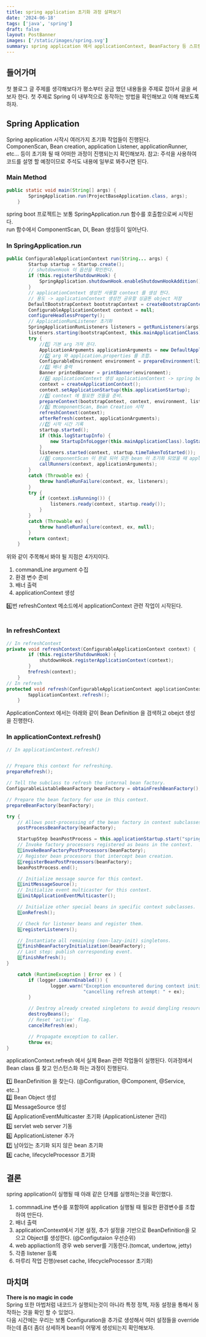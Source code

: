 ```yaml
---
title: spring application 초기화 과정 살펴보기
date: '2024-06-18'
tags: ['java', 'spring']
draft: false
layout: PostBanner
images: ['/static/images/spring.svg']
summary: spring application 에서 applicationContext, BeanFactory 등 스프링 컴포넌트들이 초기화 되는 과정을 살펴보자.
---
```

## 들어가며

첫 블로그 글 주제를 생각해보다가 평소부터 궁금 했던 내용들을 주제로 잡아서 글을 써보자 한다.
첫 주제로 Spring 이 내부적으로 동작하는 방법을 확인해보고 이해 해보도록 하자.<br/>

## Spring Application
Spring application 시작시 여러가지 초기화 작업들이 진행된다.<br/>
ComponenScan, Bean creation, application Listener, applicationRunner, etc... 등이 초기화 될 때 어떠한 과정이 진행되는지 확인해보자.
참고: 주석을 사용하여 코드를 설명 할 예정이므로 주석도 내용에 일부로 봐주시면 된다.

### Main Method
````java
public static void main(String[] args) {
		SpringApplication.run(ProjectBaseApplication.class, args);
	}
````
spring boot 프로젝트는 보통 SpringApplication.run 함수를 호출함으로써 시작된다.<br/>
run 함수에서 ComponentScan, DI, Bean 생성등이 일어난다.<br/>

### In SpringApplication.run
````java
public ConfigurableApplicationContext run(String... args) {
		Startup startup = Startup.create();
        // shutdownHook 이 옵션을 확인한다.
		if (this.registerShutdownHook) {
			SpringApplication.shutdownHook.enableShutdownHookAddition();
		}
        // applicationContext 생성전 사용할 context 를 생성 한다.
        // 용도 -> applicationContext 생성전 공유할 싱글톤 object 저장
		DefaultBootstrapContext bootstrapContext = createBootstrapContext();
		ConfigurableApplicationContext context = null;
		configureHeadlessProperty();
        // ApplicationRunListener 초기화
		SpringApplicationRunListeners listeners = getRunListeners(args);
		listeners.starting(bootstrapContext, this.mainApplicationClass);
		try {
            //1️⃣ 기본 arg 가져 온다.
			ApplicationArguments applicationArguments = new DefaultApplicationArguments(args);
            //2️⃣ arg 와 application.properties 를 조합.
			ConfigurableEnvironment environment = prepareEnvironment(listeners, bootstrapContext, applicationArguments);
            //3️⃣ 배너 출력
			Banner printedBanner = printBanner(environment);
            //4️⃣ applicationContext 생성 applicationContext -> spring bean bucket
			context = createApplicationContext();
			context.setApplicationStartup(this.applicationStartup);
            //5️⃣ context 에 필요한 것들을 준비.
			prepareContext(bootstrapContext, context, environment, listeners, applicationArguments, printedBanner);
            //6️⃣ ❗❗componentScan, Bean Creation 시작
			refreshContext(context);
			afterRefresh(context, applicationArguments);
            //7️⃣ 시작 시간 기록
			startup.started();
			if (this.logStartupInfo) {
				new StartupInfoLogger(this.mainApplicationClass).logStarted(getApplicationLog(), startup);
			}
			listeners.started(context, startup.timeTakenToStarted());
            //8️⃣ componentScan 이 완료 되어 모든 bean 이 초기화 되었을 때 applicationRunner 시작 된다.
			callRunners(context, applicationArguments);
		}
		catch (Throwable ex) {
			throw handleRunFailure(context, ex, listeners);
		}
		try {
			if (context.isRunning()) {
				listeners.ready(context, startup.ready());
			}
		}
		catch (Throwable ex) {
			throw handleRunFailure(context, ex, null);
		}
		return context;
	}
````
위와 같이 주목해서 봐야 될 지점은 4가지이다.
1. commandLine argument 수집
2. 환경 변수 준비
3. 배너 출력
4. applicationContext 생성

6️⃣번 refreshContext 메소드에서 applicationContext 관련 작업이 시작된다.<br /><br />

### In refreshContext
````java
// In refreshContext
private void refreshContext(ConfigurableApplicationContext context) {
		if (this.registerShutdownHook) {
			shutdownHook.registerApplicationContext(context);
		}
		❗refresh(context);
	}
// In refresh
protected void refresh(ConfigurableApplicationContext applicationContext) {
		❗applicationContext.refresh();
	}
````
ApplicationContext 에서는 아래와 같이 Bean Definition 을 검색하고 obejct 생성을 진행한다.

### In applicationContext.refresh()
````java
// In applicationContext.refresh()


// Prepare this context for refreshing.
prepareRefresh();

// Tell the subclass to refresh the internal bean factory.
ConfigurableListableBeanFactory beanFactory = obtainFreshBeanFactory();

// Prepare the bean factory for use in this context.
prepareBeanFactory(beanFactory);

try {
    // Allows post-processing of the bean factory in context subclasses.
    postProcessBeanFactory(beanFactory);

    StartupStep beanPostProcess = this.applicationStartup.start("spring.context.beans.post-process");
    // Invoke factory processors registered as beans in the context.
    1️⃣invokeBeanFactoryPostProcessors(beanFactory);
    // Register bean processors that intercept bean creation.
    2️⃣registerBeanPostProcessors(beanFactory);
    beanPostProcess.end();

    // Initialize message source for this context.
    3️⃣initMessageSource();
    // Initialize event multicaster for this context.
    4️⃣initApplicationEventMulticaster();

    // Initialize other special beans in specific context subclasses.
    5️⃣onRefresh();

    // Check for listener beans and register them.
    6️⃣registerListeners();

    // Instantiate all remaining (non-lazy-init) singletons.
    7️⃣finishBeanFactoryInitialization(beanFactory);
    // Last step: publish corresponding event.
    8️⃣finishRefresh();
}

    catch (RuntimeException | Error ex ) {
        if (logger.isWarnEnabled()) {
                logger.warn("Exception encountered during context initialization - " +
							"cancelling refresh attempt: " + ex);
        }

        // Destroy already created singletons to avoid dangling resources.
        destroyBeans();
        // Reset 'active' flag.
        cancelRefresh(ex);

        // Propagate exception to caller.
        throw ex;
}
````
applicationContext.refresh 에서 실제 Bean 관련 작업들이 실행된다.
이과정에서 Bean class 를 찾고 인스턴스화 하는 과정이 진행된다.

1️⃣ BeanDefinition 을 찾는다. (@Configuration, @Component, @Service, etc..)<br />
2️⃣ Bean Object 생성<br />
3️⃣ MessageSource 생성<br />
4️⃣ ApplicationEventMulticaster 초기화 (ApplicationListener 관리)<br />
5️⃣ servlet web server 기동<br />
6️⃣ ApplicationListener 추가<br />
7️⃣ 남아있는 초기화 되지 않은 bean 초기화<br />
8️⃣ cache, lifecycleProcessor 초기화<br />

## 결론
spring application이 실행될 때 아래 같은 단계를 실행하는것을 확인했다.
1. commnadLine 변수를 포함하여 application 실행될 때 필요한 환경변수를 조합하여 만든다.
2. 배너 출력
3. applicationContext에서 기본 설정, 추가 설정을 기반으로 BeanDefinition을 모으고 Object를 생성한다. (@Configutaion 우선순위)
4. web appliaction의 경우 web server를 기동한다.(tomcat, undertow, jetty)
5. 각종 listener 등록
5. 마루리 작업 진행(reset cache, lifecycleProcessor 초기화)

## 마치며
**There is no magic in code**<br />
Spring 또한 마법처럼 내코드가 실행되는것이 아니라 특정 정책, 자동 설정을 통해서 동작하는 것을 확인 할 수 있었다.<br/>
다음 시간에는 우리는 보통 Configuration을 추가로 생성해서 여러 설정들을 override 하는데 좀더 좀더 상세하게
bean이 어떻게 생성되는지 확인해보자.
